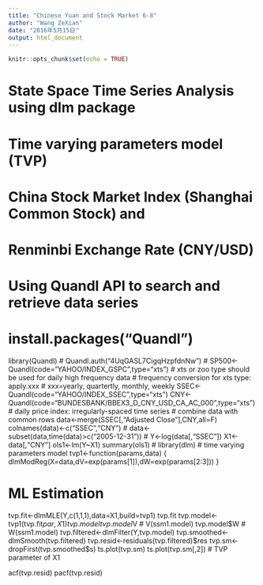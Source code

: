 ```yaml
---
title: "Chinese Yuan and Stock Market 6-8"
author: "Wang ZeXian"
date: "2016年5月15日"
output: html_document
---
```


```r
knitr::opts_chunk$set(echo = TRUE)
```

# State Space Time Series Analysis using dlm package
# Time varying parameters model (TVP)
# China Stock Market Index (Shanghai Common Stock) and
# Renminbi Exchange Rate (CNY/USD)
# 
# Using Quandl API to search and retrieve data series
# install.packages("Quandl")
library(Quandl)
# Quandl.auth("4UqGASL7CigqHzpfdnNw")
# SP500<-Quandl(code="YAHOO/INDEX_GSPC",type="xts") 
# xts or zoo type should be used for daily high frequency data
# frequency conversion for xts type: apply.xxx
# xxx=yearly, quartertly, monthly, weekly
SSEC<-Quandl(code="YAHOO/INDEX_SSEC",type="xts") 
CNY<-Quandl(code="BUNDESBANK/BBEX3_D_CNY_USD_CA_AC_000",type="xts") 
# daily price index: irregularly-spaced time series
# combine data with common rows
data<-merge(SSEC[,"Adjusted Close"],CNY,all=F)
colnames(data)<-c("SSEC","CNY")
# data<-subset(data,time(data)>c("2005-12-31"))
#
Y<-log(data[,"SSEC"])
X1<-data[,"CNY"]
ols1<-lm(Y~X1)
summary(ols1)
#
library(dlm)
# time varying parameters model
tvp1<-function(params,data) {
  dlmModReg(X=data,dV=exp(params[1]),dW=exp(params[2:3]))
}

# ML Estimation 
tvp.fit<-dlmMLE(Y,c(1,1,1),data=X1,build=tvp1)
tvp.fit
tvp.model<-tvp1(tvp.fit$par,X1)
tvp.model
tvp.model$V  # V(ssm1.model)
tvp.model$W  # W(ssm1.model)
tvp.filtered<-dlmFilter(Y,tvp.model)
tvp.smoothed<-dlmSmooth(tvp.filtered)
tvp.resid<-residuals(tvp.filtered)$res
tvp.sm<-dropFirst(tvp.smoothed$s)
ts.plot(tvp.sm)
ts.plot(tvp.sm[,2]) # TVP parameter of X1

acf(tvp.resid)
pacf(tvp.resid)

